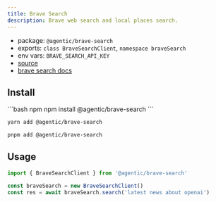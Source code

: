 ```yaml
---
title: Brave Search
description: Brave web search and local places search.
---
```


- package: `@agentic/brave-search`
- exports: `class BraveSearchClient`, `namespace braveSearch`
- env vars: `BRAVE_SEARCH_API_KEY`
- [source](https://github.com/transitive-bullshit/agentic/blob/main/packages/brave-search/src/brave-search-client.ts)
- [brave search docs](https://brave.com/search/api)

## Install

<CodeGroup>
```bash npm
npm install @agentic/brave-search
```

```bash yarn
yarn add @agentic/brave-search
```

```bash pnpm
pnpm add @agentic/brave-search
```

</CodeGroup>

## Usage

```ts
import { BraveSearchClient } from '@agentic/brave-search'

const braveSearch = new BraveSearchClient()
const res = await braveSearch.search('latest news about openai')
```
